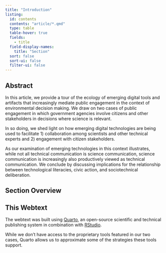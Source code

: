 ```yaml
---
title: "Introduction"
listing: 
  id: contents
  contents: "article/*.qmd"
  type: table
  table-hover: true
  fields:
    - title
  field-display-names: 
    title: "Section"
  sort: false
  sort-ui: false
  filter-ui: false
---
```


## Abstract

In this article, we provide a tour of the ecology of emerging digital tools and artifacts that increasingly mediate public engagement in the context of environmental decision making. We draw on two cases of public engagement in which government agencies involve citizens and other stakeholders in decisions where science is relevant. 

In so doing, we shed light on how emerging digital technologies are being used to facilitate 1) collaboration among scientists and other technical experts and 2) engagement with citizen stakeholders. 

As our examination of emerging technologies in this context illustrates, while not all technical communication is science communication, science communication is increasingly also productively viewed as technical communication. We conclude by discussing implications for the relationship between technological literacies, civic action, and sociotechnical deliberation.

## Section Overview

::: {#contents}
:::

## This Webtext

The webtext was built using [Quarto](https://quarto.org/), an open-source scientific and technical publishing system in combination with [RStudio](https://posit.co/download/rstudio-desktop/). 

While we don't have access to the proprietary tools featured in our two cases, Quarto allows us to approximate some of the strategies these tools support.  

